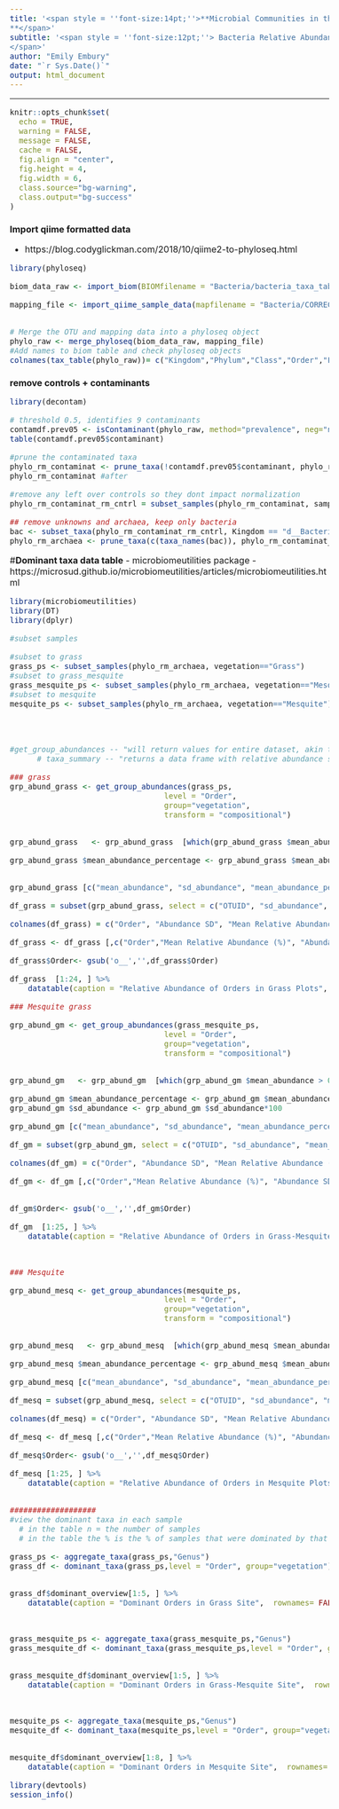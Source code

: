 ```yaml
---
title: '<span style = ''font-size:14pt;''>**Microbial Communities in the changing vegetation of the Chihuahuan Desert 
**</span>'
subtitle: '<span style = ''font-size:12pt;''> Bacteria Relative Abundance
</span>'
author: "Emily Embury"
date: "`r Sys.Date()`"
output: html_document
---
```

<style type="text/css">
/* Whole document: */ 
body{
  font-size: 12pt;
}
/* Headers */
h1{
  font-size: 12pt;
}
</style>

---

```r
knitr::opts_chunk$set(
  echo = TRUE,              
  warning = FALSE,       
  message = FALSE,  
  cache = FALSE,        
  fig.align = "center", 
  fig.height = 4,
  fig.width = 6,
  class.source="bg-warning",
  class.output="bg-success"
)

```


# **Import qiime formatted data**
  - https://blog.codyglickman.com/2018/10/qiime2-to-phyloseq.html

```r
library(phyloseq)

biom_data_raw <- import_biom(BIOMfilename = "Bacteria/bacteria_taxa_table_raw.biom", refseqfilename = "Bacteria/bacteria-dna-sequences-rare.fasta")

mapping_file <- import_qiime_sample_data(mapfilename = "Bacteria/CORRECTED_metadata.tsv")


# Merge the OTU and mapping data into a phyloseq object
phylo_raw <- merge_phyloseq(biom_data_raw, mapping_file)
#Add names to biom table and check phyloseq objects
colnames(tax_table(phylo_raw))= c("Kingdom","Phylum","Class","Order","Family","Genus", "Species")
```

# **remove controls + contaminants**
```r
library(decontam)

# threshold 0.5, identifies 9 contaminants
contamdf.prev05 <- isContaminant(phylo_raw, method="prevalence", neg="neg", threshold=0.5)
table(contamdf.prev05$contaminant)

#prune the contaminated taxa
phylo_rm_contaminat <- prune_taxa(!contamdf.prev05$contaminant, phylo_raw)
phylo_rm_contaminat #after

#remove any left over controls so they dont impact normalization
phylo_rm_contaminat_rm_cntrl = subset_samples(phylo_rm_contaminat, sample.id != "CONTROL1-S1" & sample.id != "CONTROL2-S79" & sample.id != "CONTROL3-S109")

## remove unknowns and archaea, keep only bacteria
bac <- subset_taxa(phylo_rm_contaminat_rm_cntrl, Kingdom == "d__Bacteria")
phylo_rm_archaea <- prune_taxa(c(taxa_names(bac)), phylo_rm_contaminat_rm_cntrl) 
```

#**Dominant taxa data table**
- microbiomeutilities package
- https://microsud.github.io/microbiomeutilities/articles/microbiomeutilities.html 
```r

library(microbiomeutilities)
library(DT)
library(dplyr)

#subset samples

#subset to grass
grass_ps <- subset_samples(phylo_rm_archaea, vegetation=="Grass")
#subset to grass_mesquite
grass_mesquite_ps <- subset_samples(phylo_rm_archaea, vegetation=="Mesquite_grass")
#subset to mesquite
mesquite_ps <- subset_samples(phylo_rm_archaea, vegetation=="Mesquite")



                                 
#get_group_abundances -- "will return values for entire dataset, akin to taxa_summary."
      # taxa_summary -- "returns a data frame with relative abundance summary"

### grass
grp_abund_grass <- get_group_abundances(grass_ps, 
                                  level = "Order", 
                                  group="vegetation",
                                  transform = "compositional")


grp_abund_grass   <- grp_abund_grass  [which(grp_abund_grass $mean_abundance > 0.01),]

grp_abund_grass $mean_abundance_percentage <- grp_abund_grass $mean_abundance*100


grp_abund_grass [c("mean_abundance", "sd_abundance", "mean_abundance_percentage")] <-  round(grp_abund_grass [c("mean_abundance", "sd_abundance", "mean_abundance_percentage")], 3)

df_grass = subset(grp_abund_grass, select = c("OTUID", "sd_abundance", "mean_abundance_percentage"))

colnames(df_grass) = c("Order", "Abundance SD", "Mean Relative Abundance (%)")

df_grass <- df_grass [,c("Order","Mean Relative Abundance (%)", "Abundance SD")]

df_grass$Order<- gsub('o__','',df_grass$Order)

df_grass  [1:24, ] %>%
    datatable(caption = "Relative Abundance of Orders in Grass Plots",  rownames= FALSE)

### Mesquite grass

grp_abund_gm <- get_group_abundances(grass_mesquite_ps, 
                                  level = "Order", 
                                  group="vegetation",
                                  transform = "compositional")


grp_abund_gm   <- grp_abund_gm  [which(grp_abund_gm $mean_abundance > 0.01),]

grp_abund_gm $mean_abundance_percentage <- grp_abund_gm $mean_abundance*100
grp_abund_gm $sd_abundance <- grp_abund_gm $sd_abundance*100

grp_abund_gm [c("mean_abundance", "sd_abundance", "mean_abundance_percentage")] <-  round(grp_abund_gm [c("mean_abundance", "sd_abundance", "mean_abundance_percentage")], 3)

df_gm = subset(grp_abund_gm, select = c("OTUID", "sd_abundance", "mean_abundance_percentage"))

colnames(df_gm) = c("Order", "Abundance SD", "Mean Relative Abundance (%)")

df_gm <- df_gm [,c("Order","Mean Relative Abundance (%)", "Abundance SD")]


df_gm$Order<- gsub('o__','',df_gm$Order)

df_gm  [1:25, ] %>%
    datatable(caption = "Relative Abundance of Orders in Grass-Mesquite Plots",  rownames= FALSE)



### Mesquite 

grp_abund_mesq <- get_group_abundances(mesquite_ps, 
                                  level = "Order", 
                                  group="vegetation",
                                  transform = "compositional")


grp_abund_mesq   <- grp_abund_mesq  [which(grp_abund_mesq $mean_abundance > 0.01),]

grp_abund_mesq $mean_abundance_percentage <- grp_abund_mesq $mean_abundance*100

grp_abund_mesq [c("mean_abundance", "sd_abundance", "mean_abundance_percentage")] <-  round(grp_abund_mesq [c("mean_abundance", "sd_abundance", "mean_abundance_percentage")], 3)

df_mesq = subset(grp_abund_mesq, select = c("OTUID", "sd_abundance", "mean_abundance_percentage"))

colnames(df_mesq) = c("Order", "Abundance SD", "Mean Relative Abundance (%)")

df_mesq <- df_mesq [,c("Order","Mean Relative Abundance (%)", "Abundance SD")]

df_mesq$Order<- gsub('o__','',df_mesq$Order)

df_mesq [1:25, ] %>%
    datatable(caption = "Relative Abundance of Orders in Mesquite Plots",  rownames= FALSE)


###################
#view the dominant taxa in each sample 
  # in the table n = the number of samples
  # in the table the % is the % of samples that were dominated by that group

grass_ps <- aggregate_taxa(grass_ps,"Genus")
grass_df <- dominant_taxa(grass_ps,level = "Order", group="vegetation")


grass_df$dominant_overview[1:5, ] %>%
    datatable(caption = "Dominant Orders in Grass Site",  rownames= FALSE)



grass_mesquite_ps <- aggregate_taxa(grass_mesquite_ps,"Genus")
grass_mesquite_df <- dominant_taxa(grass_mesquite_ps,level = "Order", group="vegetation")


grass_mesquite_df$dominant_overview[1:5, ] %>%
    datatable(caption = "Dominant Orders in Grass-Mesquite Site",  rownames= FALSE)



mesquite_ps <- aggregate_taxa(mesquite_ps,"Genus")
mesquite_df <- dominant_taxa(mesquite_ps,level = "Order", group="vegetation")


mesquite_df$dominant_overview[1:8, ] %>%
    datatable(caption = "Dominant Orders in Mesquite Site",  rownames= FALSE)

```


```r
library(devtools)
session_info()
```